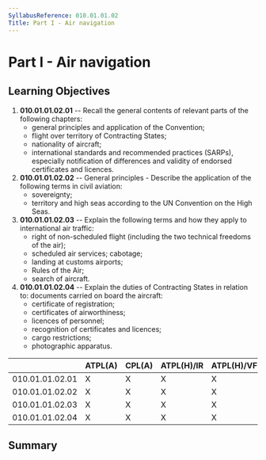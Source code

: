 ```yaml
---
SyllabusReference: 010.01.01.02
Title: Part I - Air navigation
---
```


# Part I - Air navigation

## Learning Objectives

1.  **010.01.01.02.01** -- Recall the general contents of relevant parts of the
    following chapters:
    - general principles and application of the Convention;
    - flight over territory of Contracting States;
    - nationality of aircraft;
    - international standards and recommended practices (SARPs), especially
      notification of differences and validity of endorsed certificates and
      licences.
2.  **010.01.01.02.02** -- General principles - Describe the application of the
    following terms in civil aviation:
    - sovereignty;
    - territory and high seas according to the UN Convention on the High Seas.
3.  **010.01.01.02.03** -- Explain the following terms and how they apply to
    international air traffic:
    - right of non-scheduled flight (including the two technical freedoms of the
      air);
    - scheduled air services; cabotage;
    - landing at customs airports;
    - Rules of the Air;
    - search of aircraft.
4.  **010.01.01.02.04** -- Explain the duties of Contracting States in relation
    to: documents carried on board the aircraft:
    - certificate of registration;
    - certificates of airworthiness;
    - licences of personnel;
    - recognition of certificates and licences;
    - cargo restrictions;
    - photographic apparatus.

|                 | ATPL(A) | CPL(A) | ATPL(H)/IR | ATPL(H)/VFR | CPL(H) | IR  | CBIR(A) |
| --------------- | ------- | ------ | ---------- | ----------- | ------ | --- | ------- |
| 010.01.01.02.01 | X       | X      | X          | X           | X      |     |         |
| 010.01.01.02.02 | X       | X      | X          | X           | X      |     |         |
| 010.01.01.02.03 | X       | X      | X          | X           | X      |     |         |
| 010.01.01.02.04 | X       | X      | X          | X           | X      |     |         |

## Summary
